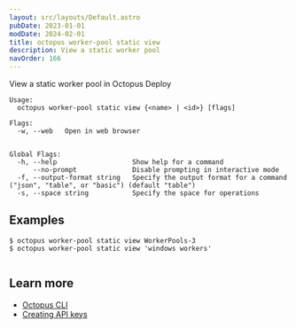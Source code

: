 ```yaml
---
layout: src/layouts/Default.astro
pubDate: 2023-01-01
modDate: 2024-02-01
title: octopus worker-pool static view
description: View a static worker pool
navOrder: 166
---
```


View a static worker pool in Octopus Deploy

```
Usage:
  octopus worker-pool static view {<name> | <id>} [flags]

Flags:
  -w, --web   Open in web browser


Global Flags:
  -h, --help                   Show help for a command
      --no-prompt              Disable prompting in interactive mode
  -f, --output-format string   Specify the output format for a command ("json", "table", or "basic") (default "table")
  -s, --space string           Specify the space for operations

```

## Examples

<SamplesInstance />

```
$ octopus worker-pool static view WorkerPools-3
$ octopus worker-pool static view 'windows workers'


```

## Learn more

- [Octopus CLI](/docs/octopus-rest-api/cli)
- [Creating API keys](/docs/octopus-rest-api/how-to-create-an-api-key)